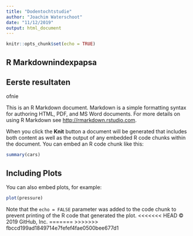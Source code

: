 ```yaml
---
title: "Dodentochtstudie"
author: "Joachim Waterschoot"
date: "11/12/2019"
output: html_document
---
```


```r
knitr::opts_chunk$set(echo = TRUE)
```

## R Markdownindexpapsa

## Eerste resultaten
 ofnie

This is an R Markdown document. Markdown is a simple formatting syntax for authoring HTML, PDF, and MS Word documents. For more details on using R Markdown see <http://rmarkdown.rstudio.com>.

When you click the **Knit** button a document will be generated that includes both content as well as the output of any embedded R code chunks within the document. You can embed an R code chunk like this:

```r
summary(cars)
```

## Including Plots

You can also embed plots, for example:

```r
plot(pressure)
```

Note that the `echo = FALSE` parameter was added to the code chunk to prevent printing of the R code that generated the plot.
<<<<<<< HEAD
© 2019 GitHub, Inc.
=======
>>>>>>> fbccd199ad1849714e7fefef4fae0500bee677d1
